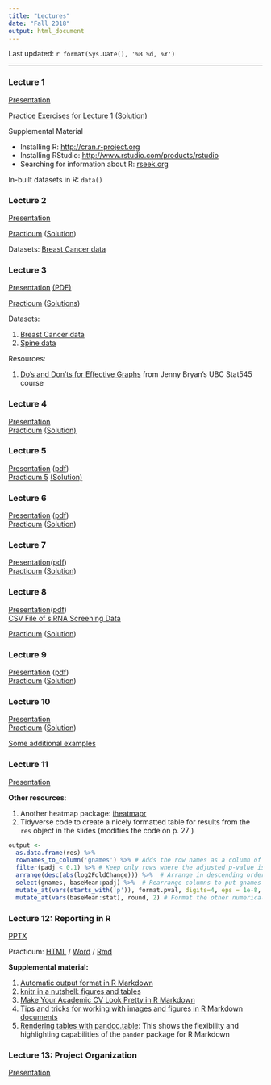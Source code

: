 ```yaml
---
title: "Lectures"
date: "Fall 2018"
output: html_document
---
```


Last updated: `r format(Sys.Date(), '%B %d, %Y')`

------

### Lecture 1

[Presentation](Lectures/lecture1.pdf)

<a href="Lectures/lecture1_files/Lecture1Exercises.html" target="_blank">Practice Exercises for Lecture 1</a> (<a href="Lectures/lecture1_files/Lecture1ExercisesSolution.html" target="_blank">Solution</a>)

Supplemental Material

+ Installing R: <a href="http://cran.r-project.org" target="_blank">http://cran.r-project.org</a>
+ Installing RStudio: <a href="https://www.rstudio.com/products/rstudio/download3/" target="_blank" >http://www.rstudio.com/products/rstudio</a>
+ Searching for information about R: <a href="http://www.rseek.org" target="_blank">rseek.org</a>

In-built datasets in R: `data()`

### Lecture 2

<a href = "Lectures/lecture2.html" target="_blank">Presentation</a>

[Practicum](Lectures/lecture2_files/Lecture2_Practicum.html) ([Solution](Lectures/lecture2_files/Lecture2_Practicum_Solution.html))

Datasets: [Breast Cancer data](http://www.araastat.com/BIOF339_PracticalR/Lectures/lecture2_files/BreastCancer.xlsx)


### Lecture 3

<a href = "Lectures/lecture3.html" target="_blank">Presentation</a>
<a href = "lectures/lecture3_files/Lecture 3_Data Visualization.pdf" target="_blank"> (PDF)</a><p/>
<a href = "Lectures/lecture3_files/Lecture3_Practicum.html" target="_blank">Practicum</a>
(<a href = "Lectures/lecture3_files/Lecture3_Practicum_Solutions.html" target="_blank">Solutions</a>)

Datasets:

1. [Breast Cancer data](Lectures/lecture2_data/clinical_data_breast_cancer_modified.csv)
2. [Spine data](Lectures/lecture2_data/Dataset_spine.csv)

Resources:

1. [Do's and Don'ts for Effective Graphs](http://stat545.com/block015_graph-dos-donts.html) from Jenny Bryan's UBC Stat545 course

### Lecture 4

<a href = "Lectures/Lecture4.html" target ="_blank">Presentation</a> <br/>
<a href = "Lectures/lecture4_files/Assignment3.html">Practicum</a>
<a href = "Lectures/lecture4_files/Assignment3Solution.html"> (Solution)</a>

### Lecture 5
<a href="Lectures/Lecture5.html" target="_blank">Presentation</a> ([pdf](Lectures/Lecture5.pdf)) <br/>
<a href="Lectures/lecture5_files/Practicum5.html" target="_blank">Practicum 5</a>
<a href="Lectures/lecture5_files/Practicum5_Solution.html" target="_blank">(Solution)</a>

### Lecture 6
<a href = "Lectures/lecture6.html" target="_blank">Presentation</a> ([pdf](Lectures/lecture6_files/Lecture 6 Split-Apply-Combine.pdf)) <br/>
<a href = "Lectures/lecture6_files/Assignment6.html" target="_blank">Practicum</a>
(<a href = 'Lectures/lecture6_files/Assignment6Solution.html' target = "_blank">Solution</a>)

### Lecture 7
<a href  = "Lectures/Lecture7.html" target = "_blank">Presentation</a>([pdf](Lectures/lecture7_files/Lecture7.pdf))<br/>
<a href = "Lectures/lecture7_files/Lecture7Practicum.html" target="_blank">Practicum</a>
(<a href = "Lectures/lecture7_files/Lecture7PracticumSolution.html" target = "_blank">Solution</a>)

### Lecture 8
<a href = "Lectures/Lecture9.html" target="_blank">Presentation</a>([pdf](Lectures/Lecture9.pdf))<br/>
<a href = "Lectures/lecture9_files/nature.parkin.gw.ambion.csv" target="_blank">CSV File of siRNA Screening Data</a><br/>

<a href = 'Lectures/lecture9_files/Practicum9.html' target = '_blank'>Practicum</a>
(<a href = 'Lectures/lecture9_files/Practicum9_solution.html' target='_blank'>Solution</a>)

### Lecture 9
<a href="Lectures/lecture10.html" target = "_blank">Presentation</a> ([pdf](Lectures/lecture10.pdf))<br/>
<a href="Lectures/lecture10_practs/Lecture10Practicum.html" target = "_blank">Practicum</a> 
(<a href = "Lectures/lecture10_practs/lecture10PracticumSolutions.html" target="_blank">Solution</a>)

### Lecture 10

<a href="Lectures/Lecture11.html" target = "_blank">Presentation</a>
<br/>
<a href="Lectures/lecture11_practs/Lecture11Practicum.html" target = "_blank">Practicum</a> 
(<a href = "Lectures/lecture11_practs/Lecture11PracticumSolutions.html" target="_blank">Solution</a>)
<p/>
[Some additional examples](Lectures/lecture11_practs/Lecture11_addl.html)

### Lecture 11

<a href = "Lectures/lecture12.html" target = "_blank">Presentation</a>

__Other resources__: <br/>

1. Another heatmap package: [iheatmapr](http://joss.theoj.org/papers/10.21105/joss.00359)
2. Tidyverse code to create a nicely formatted table for results from the `res` object in the slides (modifies the code on p. 27 )
```r
output <-
  as.data.frame(res) %>%
  rownames_to_column('gnames') %>% # Adds the row names as a column of the data
  filter(padj < 0.1) %>% # Keep only rows where the adjusted p-value is less than 0.1
  arrange(desc(abs(log2FoldChange))) %>%  # Arrange in descending order of the FC magnitude
  select(gnames, baseMean:padj) %>%  # Rearrange columns to put gnames first
  mutate_at(vars(starts_with('p')), format.pval, digits=4, eps = 1e-8, scientific=T) %>% # Format the p-values
  mutate_at(vars(baseMean:stat), round, 2) # Format the other numerical values
```


### Lecture 12: Reporting in R
[PPTX](Lectures/lecture13_data/Presentation.pptx) <br/>

Practicum: <a href = "Lectures/lecture13_data/lecture13_practicum.html" target="_blank">HTML</a> / [Word](Lectures/lecture13_data/lecture13_practicum.docx) / [Rmd](Lectures/lecture13_data/lecture13_practicum.Rmd)

__Supplemental material:__ <br/>

1. [Automatic output format in R Markdown](https://www.r-bloggers.com/automatic-output-format-in-rmarkdown/)
2. [knitr in a nutshell: figures and tables](http://kbroman.org/knitr_knutshell/pages/figs_tables.html)
3. [Make Your Academic CV Look Pretty in R Markdown](http://svmiller.com/blog/2016/03/svm-r-markdown-cv/)
4. [Tips and tricks for working with images and figures in R Markdown documents](http://www.zevross.com/blog/2017/06/19/tips-and-tricks-for-working-with-images-and-figures-in-r-markdown-documents/)
5. [Rendering tables with pandoc.table](https://rapporter.github.io/pander/pandoc_table.html): This shows the flexibility and highlighting capabilities of the `pander` package for R Markdown

### Lecture 13: Project Organization

[Presentation](Lectures/Lecture14.html)
